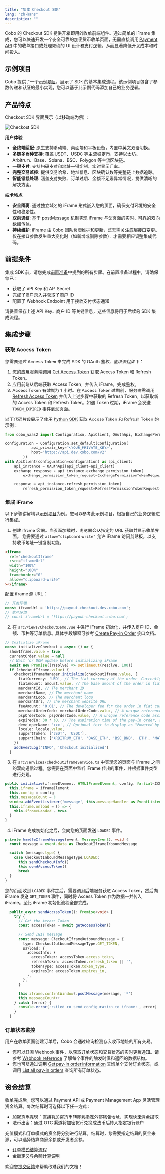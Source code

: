 ```yaml
---
title: "集成 Checkout SDK"
lang: "zh-hans"
description: ""
---
```


Cobo 的 Checkout SDK 提供开箱即用的收单前端组件。通过简单的 iFrame 集成，您可以快速开发一个安全可靠的加密货币收单页面，无需直接调用 [Payment API](/v2/api-references/payment) 中的收单接口或处理繁琐的 UI 设计和支付逻辑，从而显著降低开发成本和时间投入。

## 示例项目
Cobo 提供了一个[示例项目](https://github.com/CoboGlobal/cobo-checkout-sdk-demo)，展示了 SDK 的基本集成流程。该示例项目包含了参数传递和认证的最小实现，您可以基于此示例代码添加自己的业务逻辑。

## 产品特点

Checkout SDK 界面展示（以移动端为例）：

<img src="/v2_cn/images/payments/checkout_sdk.png" className="screenshot_modal" alt="Checkout SDK" />

**用户体验**

- **全终端适配**: 原生支持移动端、桌面端和平板设备，内置中英文双语切换。
- **多链多币种支持**: 覆盖 USDT、USDC 等主流稳定币，支持以太坊、Arbitrum、Base、Solana、BSC、Polygon 等主流区块链。
- **一键支付**: 支持扫码支付和地址一键复制，实时显示汇率。
- **完整交易监控**: 提供交易哈希、地址信息、区块确认数等完整链上数据追踪。
- **智能错误处理**: 涵盖支付失败、订单过期、金额不足等异常情况，提供清晰的解决方案。

**技术特点**

- **安全隔离**: 通过独立域名的 iFrame 形式嵌入您的页面，确保支付环境的安全性和稳定性。
- **双向通信**: 基于 postMessage 机制实现 iFrame 与父页面的实时、可靠的双向数据传输。
- **持续维护**: iFrame 由 Cobo 团队负责维护和更新，您无需关注底层接口变更。仅在接口参数发生重大变化时（如新增或删除参数），才需要相应调整集成代码。

## 前提条件

集成 SDK 前，请您完成[前置准备](/v2_cn/payments/preparation)中提到的所有步骤。在前置准备过程中，请确保您已：

   - 获取了 API Key 和 API Secret
   - 完成了商户录入并获取了商户 ID
   - 配置了 Webhook Endpoint 用于接收支付状态通知

请妥善保存上述 API Key、商户 ID 等关键信息，这些信息将用于后续的 SDK 集成流程。

## 集成步骤

### 获取 Access Token

您需要通过 Access Token 来完成 SDK 的 OAuth 鉴权。鉴权流程如下：

1. 您的应用服务端调用 [Get Access Token](/v2/api-references/oauth/get-access-token) 获取 Access Token 和 Refresh Token。
2. 应用前端从后端获取 Access Token，并传入 iFrame，完成鉴权。
3. Access Token 有效期为 1 小时。在 Access Token 过期前，服务端需调用 [Refresh Access Token](/v2/api-references/oauth/refresh-access-token) 并传入上述步骤中获取的 Refresh Token，以获取新的 Access Token 和 Refresh Token。如遇 Token 过期，iFrame 会发送 `TOKEN_EXPIRED` 事件到父页面。


以下代码片段展示了使用 [Python SDK](/v2_cn/developer-tools/quickstart-python) 获取 Access Token 和 Refresh Token 的示例：

```py
from cobo_waas2 import Configuration, ApiClient, OAuthApi, ExchangePermissionTokenRequest, RefreshPermissionTokenRequest

configuration = Configuration.set_default(Configuration(
            api_private_key="<YOUR_PRIVATE_KEY>",
            host="https://api.dev.cobo.com/v2"
        ))
with ApiClient(configuration=configuration) as api_client:
    api_instance = OAuthApi(api_client=api_client)
    exchange_response = api_instance.exchange_permission_token(
        exchange_permission_token_request=ExchangePermissionTokenRequest(permission_type="payment_orders_payin"))

    response = api_instance.refresh_permission_token(
        refresh_permission_token_request=RefreshPermissionTokenRequest(refresh_token=exchange_response.refresh_token))
```


### 集成 iFrame

以下步骤讲解均以[示例项目](https://github.com/CoboGlobal/cobo-checkout-sdk-demo)为例。您可以参考此示例项目，根据自己的业务逻辑进行集成。



1. 创建 iframe 容器。当页面加载时，浏览器会从指定的 URL 获取并显示收单界面。
<Note>您需要通过 `allow="clipboard-write"` 允许 iFrame 访问剪贴板，以支持收币地址一键复制功能。</Note>

```html
<iframe
  ref="checkoutIframe"
  :src="iframeUrl"
  width="100%"
  height="100%"
  frameborder="0"
  allow="clipboard-write"
></iframe>
``` 

配置 iframe 源 URL：

```ts
// 开发环境
const iframeUrl = 'https://payout-checkout.dev.cobo.com';
// 生产环境
// const iframeUrl = 'https://payout-checkout.cobo.com';
```

2. 在 `src/views/CheckoutDemo.vue` 中进行 iFrame 初始化，并传入商户 ID、金额、币种等订单信息。具体字段解释可参考 [Create Pay-in Order](/v2/api-references/payment/create-pay-in-order) 接口文档。

```ts
// Initialize iFrame
const initializeCheckout = async () => {
  showIframe.value = true
  currentOrder.value = null
  // Wait for DOM update before initializing iFrame
  await new Promise((resolve) => setTimeout(resolve, 100))
  if (checkoutIframe.value) {
    checkoutIframeManager.initialize(checkoutIframe.value, {
      fiatCurrency: 'USD', // The fiat currency of the order. Currently, only USD is supported.
      fiatAmount: amount.value, // The base amount of the order in fiat currency
      merchantId, // The merchant ID
      merchantName, // The merchant name
      merchantLogo, // The merchant logo
      merchantUrl, // The merchant website URL
      feeAmount: '0.01', // The developer fee for the order in fiat currency
      merchantOrderCode: merchantOrderCode.value, // A unique reference code assigned by the merchant to identify this order in their system.
      pspOrderCode: pspOrderCode.value, // A unique reference code assigned by you (the developer) to identify this order in your system.
      expiredIn: 30 * 60, // The expiration time of the pay-in order, represented as a UNIX timestamp in seconds.
      developerName: 'xxx', // Optional text to display as "Powered by [your text]" at the bottom of the checkout page. Can only contain letters and @ symbol, with maximum length of 20 characters. This footer text will not appear if the parameter is omitted or invalid.
      locale: locale.value,
      supportToken: ['USDT', 'USDC'],
      supportChain: ['ARBITRUM_ETH', 'BASE_ETH', 'BSC_BNB', 'ETH', 'MATIC', 'SOL', 'TRON'],
    })
    addEventLog('INFO', 'Checkout initialized')
  }
```

3. 在 `src/services/checkoutIframeService.ts` 中实现您的页面与 iFrame 之间的双向通信过程。您需要在页面中监听 iFrame 传出的事件，并根据事件类型进行处理。

```ts
public initialize(iframeElement: HTMLIFrameElement, config: Partial<ICheckoutInfo>): void {
  this.iframe = iframeElement
  this.config = config
  this.messageCount = 0
  window.addEventListener('message', this.messageHandler as EventListener)
  this.iframe.onload = () => {
    this.iframeLoaded = true
  }
}
```

4. iFrame 完成初始化之后，会向您的页面发送 `LOADED` 事件。

```ts
private handleIframeMessage(event: MessageEvent): void {
  const message = event.data as CheckoutIframeInboundMessage

  switch (message.type) {
    case CheckoutInboundMessageType.LOADED:
      this.sendCheckoutInfo()
      this.sendAccessToken()
      break
  }
}
```

  您的页面收到 `LOADED` 事件之后，需要调用后端服务获取 Access Token，然后向 iFrame 发送 `GET_TOKEN` 事件，同时将 Access Token 作为数据一并传入 iFrame。至此 iFrame 初始化流程全部完成。

```ts
  public async sendAccessToken(): Promise<void> {
    try {
      // Get the Access Token
      const accessToken = await getAccessToken()

      // Send INIT message
      const message: CheckoutIframeOutboundMessage = {
        type: CheckoutOutboundMessageType.GET_TOKEN,
        payload: {
          accessInfo: {
            accessToken: accessToken.access_token,
            refreshToken: accessToken.refresh_token || '',
            tokenType: accessToken.token_type,
            expiresIn: accessToken.expires_in,
          },
        },
      }

      this.iframe.contentWindow?.postMessage(message, '*')
      this.messageCount++
    } catch (error) {
      console.error('Failed to send configuration to iframe:', error)
    }
  }
```

### 订单状态监控

用户在收单页面创建订单后，Cobo 会通过轮询检测存入收币地址的所有交易。

   * 您可以订阅 Webhook 事件，以获取订单状态和交易状态的实时更新通知。请参考 [Webhook reference](/v2_cn/payments/status-and-events) 了解每个事件的触发时间和返回的数据结构。  
   * 您也可以通过调用 [Get pay-in order information](/v2/api-references/payment/get-pay-in-order-information) 查询单个支付订单状态，或调用 [List all pay-in orders](/v2/api-references/payment/list-all-pay-in-orders) 查询所有订单状态。


## 资金结算

收单完成后，您可以通过 Payment API 或 Payment Management App 灵活管理资金结算。每次结算时可选择以下任一方式：

- 加密货币提现：直接将加密货币转账到指定外部钱包地址，实现快速资金提取
- 法币出金：通过 OTC 渠道将加密货币兑换成法币后转入指定银行账户

充值模式和订单模式的资金将分别进行结算。结算时，您需要指定结算的资金来源，可以选择结算商家余额或开发者余额。

- [订单模式结算流程](/v2_cn/payments/settle-orders)
- [金额定义与余额计算说明](/v2_cn/payments/amounts-and-balances)


<Tip>欢迎您[提交反馈](https://forms.zohopublic.com/cobo/form/DocumentFeedbackForm/formperma/QvLOhxJv1_JMsJ-1dleZ8Itb_7rzN-LtgvsDdxosoVI)来帮助改进我们的文档！</Tip>